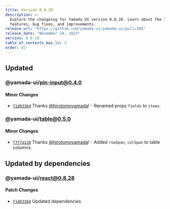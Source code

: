 ```yaml
---
title: Version 0.8.28
description: >-
  Explore the changelog for Yamada UI version 0.8.28. Learn about the latest
  features, bug fixes, and improvements.
release_url: "https://github.com/yamada-ui/yamada-ui/pull/285"
release_date: "November 24, 2023"
version: 0.8.28
table_of_contents_max_lv: 3
order: 92
---
```


## Updated

### @yamada-ui/pin-input@0.4.0

#### Minor Changes

- [`f1d033b9`](https://github.com/hirotomoyamada/yamada-ui/commit/f1d033b9da15321e5594dbca4a57d287265b0963) Thanks [@hirotomoyamada](https://github.com/hirotomoyamada)! - Renamed props `fields` to `items`.

### @yamada-ui/table@0.5.0

#### Minor Changes

- [`f7f7a110`](https://github.com/hirotomoyamada/yamada-ui/commit/f7f7a11084c88bc2c0941a53c277f3d4a6901d1a) Thanks [@hirotomoyamada](https://github.com/hirotomoyamada)! - Added `rowSpan`, `colSpan` to table columns.

## Updated by dependencies

### @yamada-ui/react@0.8.28

#### Patch Changes

- [`f1d033b9`](https://github.com/hirotomoyamada/yamada-ui/commit/f1d033b9da15321e5594dbca4a57d287265b0963) Updated dependencies.
